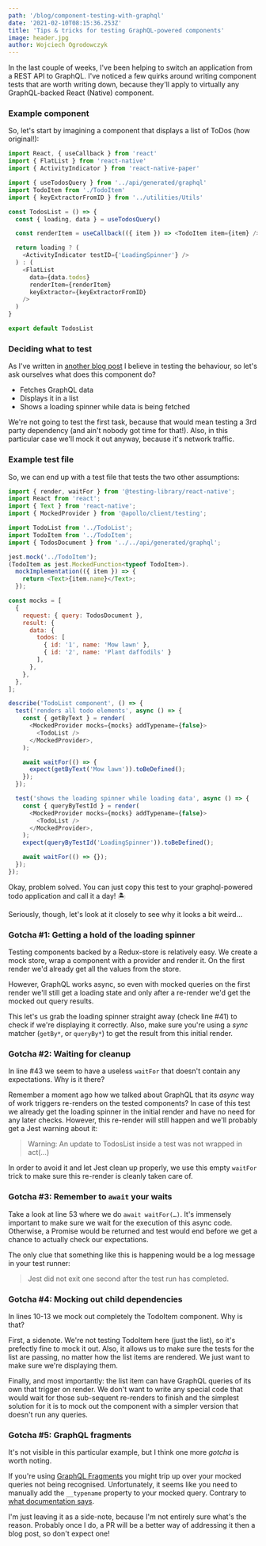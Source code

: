 ```yaml
---
path: '/blog/component-testing-with-graphql'
date: '2021-02-10T08:15:36.253Z'
title: 'Tips & tricks for testing GraphQL-powered components'
image: header.jpg
author: Wojciech Ogrodowczyk
---
```


In the last couple of weeks, I've been helping to switch an application from a REST API to GraphQL. I've noticed a few quirks around writing component tests that are worth writing down, because they'll apply to virtually any GraphQL-backed React (Native) component.

### Example component

So, let's start by imagining a component that displays a list of ToDos (how original!):

```javascript {numberLines: true}
import React, { useCallback } from 'react'
import { FlatList } from 'react-native'
import { ActivityIndicator } from 'react-native-paper'

import { useTodosQuery } from '../api/generated/graphql'
import TodoItem from './TodoItem'
import { keyExtractorFromID } from '../utilities/Utils'

const TodosList = () => {
  const { loading, data } = useTodosQuery()

  const renderItem = useCallback(({ item }) => <TodoItem item={item} />, [])

  return loading ? (
    <ActivityIndicator testID={'LoadingSpinner'} />
  ) : (
    <FlatList
      data={data.todos}
      renderItem={renderItem}
      keyExtractor={keyExtractorFromID}
    />
  )
}

export default TodosList
```

### Deciding what to test

As I've written in [another blog post](/blog/snapshot-testing) I believe in testing the behaviour, so let's ask ourselves what does this component do?

- Fetches GraphQL data
- Displays it in a list
- Shows a loading spinner while data is being fetched

We're not going to test the first task, because that would mean testing a 3rd party dependency (and ain't nobody got time for that!). Also, in this particular case we'll mock it out anyway, because it's network traffic.

### Example test file

So, we can end up with a test file that tests the two other assumptions:

```javascript {numberLines: true}
import { render, waitFor } from '@testing-library/react-native';
import React from 'react';
import { Text } from 'react-native';
import { MockedProvider } from '@apollo/client/testing';

import TodoList from '../TodoList';
import TodoItem from '../TodoItem';
import { TodosDocument } from '../../api/generated/graphql';

jest.mock('../TodoItem');
(TodoItem as jest.MockedFunction<typeof TodoItem>).
  mockImplementation(({ item }) => {
    return <Text>{item.name}</Text>;
  });

const mocks = [
  {
    request: { query: TodosDocument },
    result: {
      data: {
        todos: [
          { id: '1', name: 'Mow lawn' },
          { id: '2', name: 'Plant daffodils' }
        ],
      },
    },
  },
];

describe('TodoList component', () => {
  test('renders all todo elements', async () => {
    const { getByText } = render(
      <MockedProvider mocks={mocks} addTypename={false}>
        <TodoList />
      </MockedProvider>,
    );

    await waitFor(() => {
      expect(getByText('Mow lawn')).toBeDefined();
    });
  });

  test('shows the loading spinner while loading data', async () => {
    const { queryByTestId } = render(
      <MockedProvider mocks={mocks} addTypename={false}>
        <TodoList />
      </MockedProvider>,
    );
    expect(queryByTestId('LoadingSpinner')).toBeDefined();

    await waitFor(() => {});
  });
});
```

Okay, problem solved. You can just copy this test to your graphql-powered todo application and call it a day! 🏝

Seriously, though, let's look at it closely to see why it looks a bit weird…

### Gotcha #1: Getting a hold of the loading spinner

Testing components backed by a Redux-store is relatively easy. We create a mock store, wrap a component with a provider and render it. On the first render we'd already get all the values from the store.

However, GraphQL works async, so even with mocked queries on the first render we'll still get a loading state and only after a re-render we'd get the mocked out query results.

This let's us grab the loading spinner straight away (check line #41) to check if we're displaying it correctly. Also, make sure you're using a _sync_ matcher (`getBy*`, or `queryBy*`) to get the result from this initial render.

### Gotcha #2: Waiting for cleanup

In line #43 we seem to have a useless `waitFor` that doesn't contain any expectations. Why is it there?

Remember a moment ago how we talked about GraphQL that its _async_ way of work triggers re-renders on the tested components? In case of this test we already get the loading spinner in the initial render and have no need for any later checks. However, this re-render will still happen and we'll probably get a Jest warning about it:

> Warning: An update to TodosList inside a test was not wrapped in act(…)

In order to avoid it and let Jest clean up properly, we use this empty `waitFor` trick to make sure this re-render is cleanly taken care of.

### Gotcha #3: Remember to `await` your waits

Take a look at line 53 where we do `await waitFor(…)`. It's immensely important to make sure we wait for the execution of this async code. Otherwise, a Promise would be returned and test would end before we get a chance to actually check our expectations.

The only clue that something like this is happening would be a log message in your test runner:

> Jest did not exit one second after the test run has completed.

### Gotcha #4: Mocking out child dependencies

In lines 10-13 we mock out completely the TodoItem component. Why is that?

First, a sidenote. We're not testing TodoItem here (just the list), so it's prefectly fine to mock it out. Also, it allows us to make sure the tests for the list are passing, no matter how the list items are rendered. We just want to make sure we're displaying them.

Finally, and most importantly: the list item can have GraphQL queries of its own that trigger on render. We don't want to write any special code that would wait for those sub-sequent re-renders to finish and the simplest solution for it is to mock out the component with a simpler version that doesn't run any queries.

### Gotcha #5: GraphQL fragments

It's not visible in this particular example, but I think one more _gotcha_ is worth noting.

If you're using [GraphQL Fragments](https://www.apollographql.com/docs/react/data/fragments/) you might trip up over your mocked queries not being recognised. Unfortunately, it seems like you need to manually add the `__typename` property to your mocked query. Contrary to [what documentation says](https://www.apollographql.com/docs/react/development-testing/testing/#setting-addtypename).

I'm just leaving it as a side-note, because I'm not entirely sure what's the reason. Probably once I do, a PR will be a better way of addressing it then a blog post, so don't expect one!
